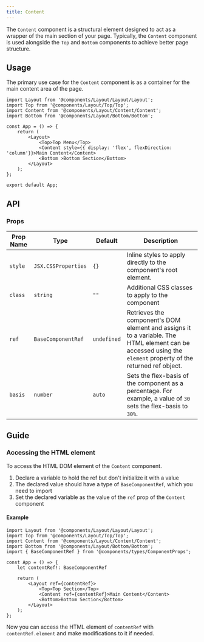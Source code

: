 ---
title: Content
---

The `Content` component is a structural element designed to act as a wrapper of the main section of your page. Typically, the `Content` component is used alongside the `Top` and `Bottom` components to achieve better page structure.

## Usage 

The primary use case for the `Content` component is as a container for the main content area of the page.

```tsx
import Layout from '@components/Layout/Layout/Layout';
import Top from '@components/Layout/Top/Top';
import Content from '@components/Layout/Content/Content';
import Bottom from '@components/Layout/Bottom/Bottom';

const App = () => {
    return (
        <Layout>
            <Top>Top Menu</Top>
            <Content style={{ display: 'flex', flexDirection: 'column'}}>Main Content</Content>
            <Bottom >Bottom Section</Bottom>
        </Layout>
    );
};

export default App;
```

## API

### Props
|Prop Name |Type |Default | Description |
|---|---|---|---|
| `style` | `JSX.CSSProperties` | `{}` | Inline styles to apply directly to the component's root element. |
| `class` | `string` | `""` | Additional CSS classes to apply to the component |
| `ref` | `BaseComponentRef` | `undefined` | Retrieves the component's DOM element and assigns it to a variable. The HTML element can be accessed using the `element` property of the returned ref object. |
| `basis` | `number` | `auto` | Sets the flex-basis of the component as a percentage. For example, a value of `30` sets the flex-basis to `30%`. |

## Guide

### Accessing the HTML element

To access the HTML DOM element of the `Content` component.

1. Declare a variable to hold the ref but don't initialize it with a value
2. The declared value should have a type of `BaseComponentRef`, which you need to import
3. Set the declared variable as the value of the `ref` prop of the `Content` component

#### Example

```tsx
import Layout from '@components/Layout/Layout/Layout';
import Top from '@components/Layout/Top/Top';
import Content from '@components/Layout/Content/Content';
import Bottom from '@components/Layout/Bottom/Bottom';
import { BaseComponentRef } from '@components/types/ComponentProps';

const App = () => {
    let contentRef!: BaseComponentRef

    return (
        <Layout ref={contentRef}>
            <Top>Top Section</Top>
            <Content ref={contentRef}>Main Content</Content>
            <Bottom>Bottom Section</Bottom>
        </Layout>
    );
};
```

Now you can access the HTML element of `contentRef` with `contentRef.element` and make modifications to it if needed. 